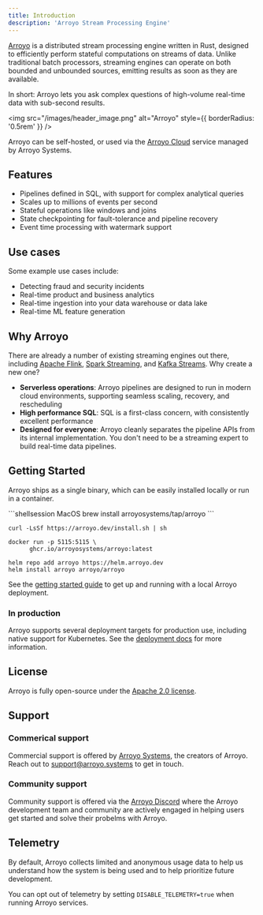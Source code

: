 ```yaml
---
title: Introduction
description: 'Arroyo Stream Processing Engine'
---
```


[Arroyo](https://arroyo.dev) is a distributed stream processing engine written in Rust, designed to efficiently
perform stateful computations on streams of data. Unlike traditional batch processors, streaming engines can operate
on both bounded and unbounded sources, emitting results as soon as they are available.

In short: Arroyo lets you ask complex questions of high-volume real-time data with sub-second results.

<img
  src="/images/header_image.png"
  alt="Arroyo"
  style={{ borderRadius: '0.5rem' }}
/>

Arroyo can be self-hosted, or used via the [Arroyo Cloud](https://arroyo.dev/) service managed by Arroyo Systems.

## Features

- Pipelines defined in SQL, with support for complex analytical queries
- Scales up to millions of events per second
- Stateful operations like windows and joins
- State checkpointing for fault-tolerance and pipeline recovery
- Event time processing with watermark support

## Use cases

Some example use cases include:

- Detecting fraud and security incidents
- Real-time product and business analytics
- Real-time ingestion into your data warehouse or data lake
- Real-time ML feature generation

## Why Arroyo

There are already a number of existing streaming engines out there, including [Apache Flink](https://flink.apache.org),
[Spark Streaming](https://spark.apache.org/docs/latest/streaming-programming-guide.html), and
[Kafka Streams](https://kafka.apache.org/documentation/streams/). Why create a new one?

- **Serverless operations**: Arroyo pipelines are designed to run in modern cloud environments, supporting seamless scaling,
  recovery, and rescheduling
- **High performance SQL**: SQL is a first-class concern, with consistently excellent performance
- **Designed for everyone**: Arroyo cleanly separates the pipeline APIs from its internal implementation. You don't
  need to be a streaming expert to build real-time data pipelines.

## Getting Started

Arroyo ships as a single binary, which can be easily installed locally or run in a container.

<CodeGroup>
```shellsession MacOS
brew install arroyosystems/tap/arroyo
```

```shellsession Linux
curl -LsSf https://arroyo.dev/install.sh | sh
```

```shellsession Docker
docker run -p 5115:5115 \
      ghcr.io/arroyosystems/arroyo:latest
```

```shellsession Kubernetes
helm repo add arroyo https://helm.arroyo.dev
helm install arroyo arroyo/arroyo
```

</CodeGroup>

 See the
[getting started guide](/getting-started) to get up and running with a local Arroyo deployment.


### In production

Arroyo supports several deployment targets for production use, including native support for Kubernetes. See the
[deployment docs](/deployment/overview) for more information.

## License

Arroyo is fully open-source under the [Apache 2.0 license](https://github.com/ArroyoSystems/arroyo/tree/master/LICENSE-apache).

## Support

### Commerical support

Commercial support is offered by [Arroyo Systems](https://www.arroyo.dev), the creators of Arroyo. Reach out to
[support@arroyo.systems](mailto:support@arroyo.systems) to get in touch.

### Community support

Community support is offered via the [Arroyo Discord](https://discord.gg/cjCr5rVmyR) where the Arroyo development
team and community are actively engaged in helping users get started and solve their probelms with Arroyo.

## Telemetry

By default, Arroyo collects limited and anonymous usage data to help us
understand how the system is being used and to help prioritize future
development.

You can opt out of telemetry by setting `DISABLE_TELEMETRY=true` when running
Arroyo services.

